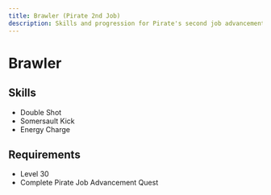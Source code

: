 ```yaml
---
title: Brawler (Pirate 2nd Job)
description: Skills and progression for Pirate's second job advancement
---
```


# Brawler

## Skills
- Double Shot
- Somersault Kick
- Energy Charge

## Requirements
- Level 30
- Complete Pirate Job Advancement Quest
